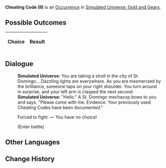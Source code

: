 {{Simulated Universe Event Infobox
|title         = Cheating Code (II)
|image         = Random Event Normal.png
|type          =
|domains_su    = 
|domains_ext   = 
|domains_swarm = 
|domains_gng   = Occurrence
|requirements  =
|prev          = {{tx}}
|next          = {{tx}}
|indexRewards  =
|characters    = 
}}
'''Cheating Code (II)''' is an [[Simulated Universe/Occurrence|Occurrence]] in [[Simulated Universe: Gold and Gears]].

==Possible Outcomes==
{| class="article-table"
!Choice
!Result

|}

<!--
==Gameplay Notes==

-->
==Dialogue==
{{Dialogue Start}}
:'''Simulated Universe:''' You are taking a stroll in the city of St. Domingo... Dazzling lights are everywhere. As you are mesmerized by the brilliance, someone taps on your right shoulder. You turn around in surprise, and your left arm is clasped the next second.
:'''Simulated Universe:''' "Hello." A St. Domingo mechacop bows to you and says, "Please come with me. Evidence: Your previously used Cheating Codes have been documented."
:{{DIcon|Star}} Forced to fight. &mdash; You have no choice!
:;(Enter battle)
::{{Enemy List|Senior Staff: Team Leader (Bug)*1/}}
{{Dialogue End}}

==Other Languages==
{{Other Languages
|en    = Cheating Code (II)
|zhs   = 作弊代码（其二）
|zht   = 作弊程式碼（其二）
|ja    = チートコード（その2）
|ko    = 치트 코드 (2)
|es    = Código de trampa (II)
|fr    = Code de triche (II)
|ru    = Читерский код II
|th    = รหัสฉ้อโกง (2)
|vi    = Mã Cheat 2
|de    = Cheat-Code (Teil 2)
|id    = Kode Cheat (2)
|pt    = Código de Trapaça (II)
}}

==Change History==
{{Change History|1.0}}
